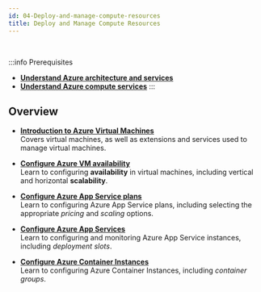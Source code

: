 ```yaml
---
id: 04-Deploy-and-manage-compute-resources
title: Deploy and Manage Compute Resources
---
```


<br/>

:::info Prerequisites
- [**Understand Azure architecture and services**](/docs/Microsoft-Azure/Azure-Fundamentals/AZ-904)
- [**Understand Azure compute services**](/docs/Microsoft-Azure/Azure-Fundamentals/AZ-905)
:::

## Overview

* [**Introduction to Azure Virtual Machines**](/docs/Microsoft-Azure/Microsoft-Azure-Administrator/Deploy-and-manage-compute-resources/AZ-1059)<br />
Covers virtual machines, as well as extensions and services used to manage virtual machines.

* [**Configure Azure VM availability**](/docs/Microsoft-Azure/Microsoft-Azure-Administrator/Deploy-and-manage-compute-resources/AZ-1060)<br />
Learn to configuring **availability** in virtual machines, including vertical and horizontal **scalability**.

* [**Configure Azure App Service plans**](/docs/Microsoft-Azure/Microsoft-Azure-Administrator/Deploy-and-manage-compute-resources/AZ-1061)<br />
Learn to configuring Azure App Service plans, including selecting the appropriate *pricing* and *scaling* options.

* [**Configure Azure App Services**](/docs/Microsoft-Azure/Microsoft-Azure-Administrator/Deploy-and-manage-compute-resources/AZ-1062)<br />
Learn to configuring and monitoring Azure App Service instances, including *deployment slots*.

* [**Configure Azure Container Instances**](/docs/Microsoft-Azure/Microsoft-Azure-Administrator/Deploy-and-manage-compute-resources/AZ-1063)<br />
Learn to configuring Azure Container Instances, including *container groups*.
